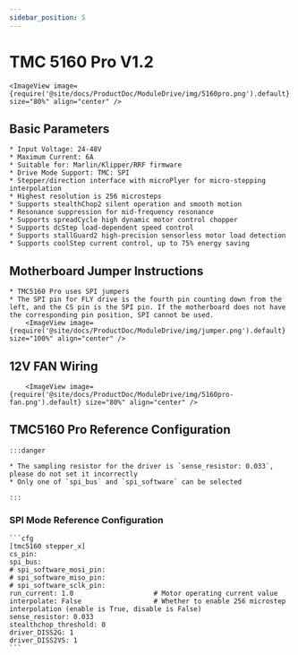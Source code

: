 ```yaml
---
sidebar_position: 5
---
```






# TMC 5160 Pro V1.2

    <ImageView image={require('@site/docs/ProductDoc/ModuleDrive/img/5160pro.png').default} size="80%" align="center" />

## Basic Parameters

    * Input Voltage: 24-48V
    * Maximum Current: 6A
    * Suitable for: Marlin/Klipper/RRF firmware
    * Drive Mode Support: TMC: SPI
    * Stepper/direction interface with microPlyer for micro-stepping interpolation
    * Highest resolution is 256 microsteps
    * Supports stealthChop2 silent operation and smooth motion
    * Resonance suppression for mid-frequency resonance
    * Supports spreadCycle high dynamic motor control chopper
    * Supports dcStep load-dependent speed control
    * Supports stallGuard2 high-precision sensorless motor load detection
    * Supports coolStep current control, up to 75% energy saving

## Motherboard Jumper Instructions

    * TMC5160 Pro uses SPI jumpers
    * The SPI pin for FLY drive is the fourth pin counting down from the left, and the CS pin is the SPI pin. If the motherboard does not have the corresponding pin position, SPI cannot be used.
        <ImageView image={require('@site/docs/ProductDoc/ModuleDrive/img/jumper.png').default} size="100%" align="center" />

## 12V FAN Wiring

        <ImageView image={require('@site/docs/ProductDoc/ModuleDrive/img/5160pro-fan.png').default} size="80%" align="center" />


## TMC5160 Pro Reference Configuration

    :::danger

    * The sampling resistor for the driver is `sense_resistor: 0.033`, please do not set it incorrectly
    * Only one of `spi_bus` and `spi_software` can be selected
    
    :::

### SPI Mode Reference Configuration

    ```cfg
    [tmc5160 stepper_x]
    cs_pin:
    spi_bus:
    # spi_software_mosi_pin:
    # spi_software_miso_pin:
    # spi_software_sclk_pin: 
    run_current: 1.0                    # Motor operating current value
    interpolate: False                  # Whether to enable 256 microstep interpolation (enable is True, disable is False)
    sense_resistor: 0.033
    stealthchop_threshold: 0
    driver_DISS2G: 1
    driver_DISS2VS: 1
    ```